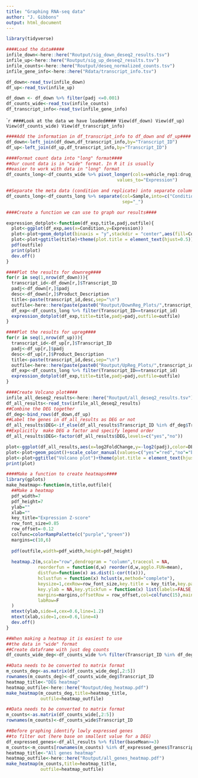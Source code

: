 ```yaml
---
title: "Graphing RNA-seq data"
author: "J. Gibbons"
output: html_document
---
```

```r
library(tidyverse)
```

```r
####Load the data#####
infile_down<-here::here("Routput/sig_down_deseq2_results.tsv")
infile_up<-here::here("Routput/sig_up_deseq2_results.tsv")
infile_counts<-here::here("Routput/deseq_normalized_counts.tsv")
infile_gene_info<-here::here("Rdata/transcript_info.tsv")

df_down<-read_tsv(infile_down)
df_up<-read_tsv(infile_up)

df_down <- df_down %>% filter(padj <=0.001)
df_counts_wide<-read_tsv(infile_counts)
df_transcript_info<-read_tsv(infile_gene_info)
```

````r
####Look at the data we have loaded####
View(df_down)
View(df_up)
View(df_counts_wide)
View(df_transcript_info)
```

```r
####Add the information in df_transcript_info to df_down and df_up####
df_down<-left_join(df_down,df_transcript_info,by="Transcript_ID")
df_up<-left_join(df_up,df_transcript_info,by="Transcript_ID")
```

```r
####Format count data into "long" format####
##Our count data is in "wide" format. In R it is usually
##easier to work with data in "long" format
df_counts_long<-df_counts_wide %>% pivot_longer(cols=vehicle_rep1:drug_rep2,names_to="Sample",
                                          values_to="Expression")
```

```r
##Separate the meta data (condition and replicate) into separate columns
df_counts_long<-df_counts_long %>% separate(col=Sample,into=c("Condition","Replicate"),
                                            sep="_")
```

```r
####Create a function we can use to graph our results####

expression_dotplot<-function(df_exp,title,padj,outfile){
  plot<-ggplot(df_exp,aes(x=Condition,y=Expression))
  plot<-plot+geom_dotplot(binaxis = "y",stackdir = "center",aes(fill=Condition))
  plot<-plot+ggtitle(title)+theme(plot.title = element_text(hjust=0.5))
  pdf(outfile)
  print(plot)
  dev.off()
}
```

```r
####Plot the results for downreg####
for(r in seq(1,nrow(df_down))){
  transcript_id<-df_down[r,]$Transcript_ID
  padj<-df_down[r,]$padj
  desc<-df_down[r,]$Product_Description
  title<-paste(transcript_id,desc,sep="\n")
  outfile<-here::here(paste(paste0("Routput/DownReg_Plots/",transcript_id),"pdf",sep="."))
  df_exp<-df_counts_long %>% filter(Transcript_ID==transcript_id)
  expression_dotplot(df_exp,title=title,padj=padj,outfile=outfile)
}
```

```r
####Plot the results for upreg####
for(r in seq(1,nrow(df_up))){
  transcript_id<-df_up[r,]$Transcript_ID
  padj<-df_up[r,]$padj
  desc<-df_up[r,]$Product_Description
  title<-paste(transcript_id,desc,sep="\n")
  outfile<-here::here(paste(paste0("Routput/UpReg_Plots/",transcript_id),"pdf",sep="."))
  df_exp<-df_counts_long %>% filter(Transcript_ID==transcript_id)
  expression_dotplot(df_exp,title=title,padj=padj,outfile=outfile)
}
```

```r
####Create Volcano plot####
infile_all_deseq2_results<-here::here("Routput/all_deseq2_results.tsv")
df_all_results<-read_tsv(infile_all_deseq2_results)
##Combine the DEG together
df_deg<-bind_rows(df_down,df_up)
##Label the genes in df_all_results as DEG or not
df_all_results$DEG<-if_else(df_all_results$Transcript_ID %in% df_deg$Transcript_ID,"yes","no")
##Explicitly  make DEG a factor and specify legend order
df_all_results$DEG<-factor(df_all_results$DEG,levels=c("yes","no"))

plot<-ggplot(df_all_results,aes(x=log2FoldChange,y=-log2(padj),color=DEG))
plot<-plot+geom_point()+scale_color_manual(values=c("yes"="red","no"="blue"))
plot<-plot+ggtitle("Volcano plot")+theme(plot.title = element_text(hjust=0.5))
print(plot)
```

```r
####Make a function to create heatmaps####
library(gplots)
make_heatmap<-function(m,title,outfile){
  ##Make a heatmap
  pdf_width=7
  pdf_height=7
  ylab=""
  xlab=""
  key_title="Expression Z-score"
  row_font_size=0.85
  row_offset=-0.12
  colfunc=colorRampPalette(c("purple","green"))
  margins=c(10,6)
  
  pdf(outfile,width=pdf_width,height=pdf_height)
  
  heatmap.2(m,scale="row",dendrogram = "column",tracecol = NA,
            reorderfun = function(d,w) reorder(d,w,agglo.FUN=mean),
            distfun=function(x) as.dist(1-cor(t(x))),
            hclustfun = function(x) hclust(x,method="complete"),
            keysize=1,cexRow=row_font_size,key.title = key_title,key.par=list(cex=0.5),
            key.ylab = NA,key.ytickfun = function(x) list(labels=FALSE,tick=FALSE),
            margins=margins,offsetRow = row_offset,col=colfunc(15),main=title,
            labRow=F
  )
  mtext(ylab,side=4,cex=0.6,line=1.2)
  mtext(xlab,side=1,cex=0.6,line=4)
  dev.off()
}
```

```r
##When making a heatmap it is easiest to use
##the data in "wide" format
##Create dataframe with just deg counts
df_counts_wide_deg<-df_counts_wide %>% filter(Transcript_ID %in% df_deg$Transcript_ID)

##Data needs to be converted to matrix format
m_counts_deg<-as.matrix(df_counts_wide_deg[,2:5])
rownames(m_counts_deg)<-df_counts_wide_deg$Transcript_ID
heatmap_title<-"DEG heatmap"
heatmap_outfile<-here::here("Routput/deg_heatmap.pdf")
make_heatmap(m_counts_deg,title=heatmap_title,
             outfile=heatmap_outfile)
```

```r
##Data needs to be converted to matrix format
m_counts<-as.matrix(df_counts_wide[,2:5])
rownames(m_counts)<-df_counts_wide$Transcript_ID

##Before graphing identify lowly expressed genes
##to filter out (here base on smallest value for a DEG)
df_expressed_genes<-df_all_results %>% filter(baseMean>=3)
m_counts<-m_counts[rownames(m_counts) %in% df_expressed_genes$Transcript_ID,]
heatmap_title<-"All genes heatmap"
heatmap_outfile<-here::here("Routput/all_genes_heatmap.pdf")
make_heatmap(m_counts,title=heatmap_title,
             outfile=heatmap_outfile)
```